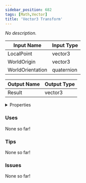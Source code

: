 ```yaml
---
sidebar_position: 682
tags: [Math,Vector]
title: 'Vector3 Transform'
---
```


*No description.*




<EsbSvg />

| Input Name | Input Type |
|-----------|-----------|
| LocalPoint | vector3 |
| WorldOrigin | vector3 |
| WorldOrientation | quaternion |

| Output Name | Output Type |
|-----------|-----------|
| Result | vector3 |


<details>
  <summary>Properties</summary>
  <div>
    <div>
    <table>
      <thead>
        <tr>
          <th>Is beta required?</th>
          <th>❌</th>
        </tr>
        <tr>
          <th>Is this chip a trolling risk?</th>
          <th>❌</th>
        </tr>
        <tr>
          <th>Is this chip a role assignment risk?</th>
          <th>❌</th>
        </tr>
        <tr>
          <th>Chip UUID</th>
          <th>64924217-da3a-4a6f-b84d-e499634d763b</th>
        </tr>
      </thead>
    </table>
    </div>
  </div>
</details>

### Uses

None so far!

### Tips

None so far!

### Issues

None so far!